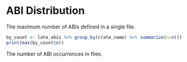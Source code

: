 # ABI Distribution
The maximum number of ABIs defined in a single file.
```r
by_count <- late_abis %>% group_by(crate_name) %>% summarize(n=n())
print(max(by_count$n))
```

The number of ABI occurrences in files. 



